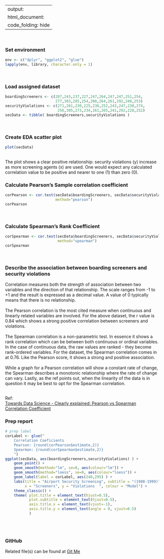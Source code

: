 
---
output:
    html_document:
        code_folding: hide 
---
<br>

### Set environment
```r
env <- c("dplyr", "ggplot2", "glue")
lapply(env, library, character.only = 1)
```
<br>

### Load assigned dataset
```r
boardingScreeners <- c(287,243,237,227,247,264,247,247,251,254,
                       277,303,285,254,280,264,261,292,248,253)
securityViolations <- c(271,261,230,225,236,252,243,247,238,274,
                        256,305,273,234,261,265,241,292,228,252)
secData <- tibble( boardingScreeners,securityViolations )
```
<br>

### Create EDA scatter plot
```r
plot(secData)
```
<br>
The plot shows a clear positive relationship: security violations (y) increase as
more screening agents (x) are used. One would expect any calculated 
correlation value to be positive and nearer to one (1) than zero (0).
<br>

### Calculate Pearson’s Sample correlation coefficient
```r
corPearson <- cor.test(secData$boardingScreeners, secData$securityViolations,
                       method="pearson")
corPearson
```
<br>

### Calculate Spearman’s Rank Coefficient
```r
corSpearman <- cor.test(secData$boardingScreeners, secData$securityViolations,
                        method="spearman")
corSpearman
```
<br>

### Describe the association between boarding screeners and security violations
Correlation measures both the strength of association between two
variables and the direction of that relationship. The scale ranges from
-1 to +1 and the result is expressed as a decimal value. A value of 0 typically
means that there is no relationship.  
<br>
The Pearson correlation is the most cited measure when continuous and linearly related variables are involved. For the above dataset, the r value is 0.84 which 
shows a strong positive correlation between screeners and violations.  
<br>
The Spearman correlation is a non-parametric test. In essence it shows a rank
correlation which can be between both continuous or ordinal variables. In
the case of continuous data, the raw values are ranked - they become 
rank-ordered variables. For the dataset, the Spearman correlation comes
in at 0.76. Like the Pearson score, it shows a strong and positive association.  
<br>
While a graph for a Pearson correlation will show a constant rate of change, 
the Spearman describes a monotonic relationship where the rate of change
can vary. Lastly, as the ref points out, when the linearity of the data is in question it may be best to opt for the Spearman correlation.  
<br>

Ref:  
[Towards Data Science - Clearly explained: Pearson vs Spearman Correlation Coefficient](https://towardsdatascience.com/clearly-explained-pearson-v-s-spearman-correlation-coefficient-ada2f473b8#:~:text=The%20fundamental%20difference%20between%20the,with%20monotonic%20relationships%20as%20well.)
<br>

### Prep report
```r
# prep label
corLabel <- glue("
    Correlation Coeficients
    Pearson: {round(corPearson$estimate,2)}
    Spearman: {round(corSpearman$estimate,2)}
    ")
ggplot(secData, aes(boardingScreeners,securityViolations) ) +
    geom_point() +
    geom_smooth(method="lm", se=0, aes(colour="lm")) +
    geom_smooth(method="loess", se=0, aes(colour="loess")) +
    geom_label(label = corLabel, aes(240,295) ) +
    labs(title = "Airport Security Screening", subtitle = "(1988-1999)",
         x = "Screeners", y = "Violations  ", colour = "Model") +
    theme_classic() + 
    theme( plot.title = element_text(hjust=0.5),
           plot.subtitle = element_text(hjust=0.5),
           axis.title.x = element_text(vjust=-1),
           axis.title.y = element_text(angle = 0, vjust=0.5)
           )
```


<br><br>


### GitHub
Related file(s) can be found at <a href="https://github.com/eltownes/USF-LIS4273/tree/master/Module%203">Git Me</a>
<br><br>

